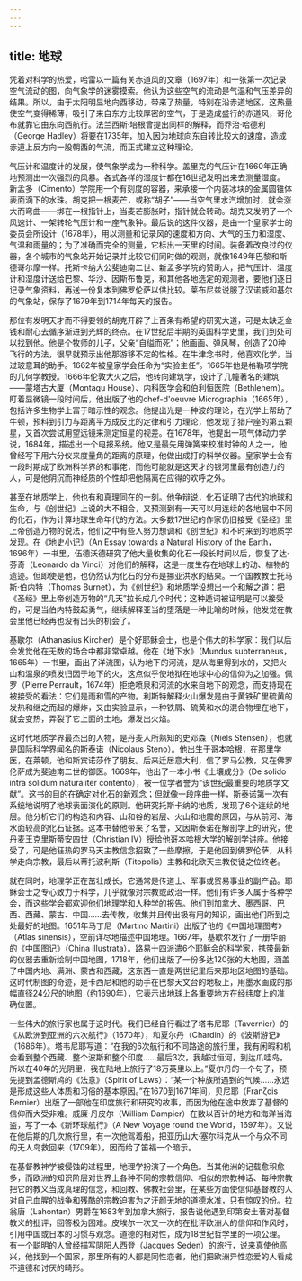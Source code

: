 ```yaml
---
---
---
```

title: 地球
---




凭着对科学的热爱，哈雷以一篇有关赤道风的文章（1697年）和一张第一次记录空气流动的图，向气象学的迷雾摸索。他认为这些空气的流动是气温和气压差异的结果。所以，由于太阳明显地向西移动，带来了热量，特别在沿赤道地区，这热量使空气变得稀薄，吸引了来自东方比较厚密的空气，于是造成盛行的赤道风，哥伦布就靠它由东向西航行。法兰西斯·培根曾提出同样的解释，而乔治·哈德利（George Hadley）将要在1735年，加入因为地球向东自转比较大的速度，造成赤道上反方向一股朝西的气流，而正式建立这种理论。

气压计和温度计的发展，使气象学成为一种科学。盖里克的气压计在1660年正确地预测出一次强烈的风暴。各式各样的湿度计都在16世纪发明出来去测量湿度。新孟多（Cimento）学院用一个有刻度的容器，来承接一个内装冰块的金属圆锥体表面滴下的水珠。胡克把一根麦芒，或称“胡子”——当空气里水汽增加时，就会涨大而弯曲——绑在一根指针上，当麦芒膨胀时，指针就会转动。胡克又发明了一个风速计、一架转轮气压计和一座气象钟。最后说的这件仪器，是由一个皇家学士的委员会所设计（1678年），用以测量和记录风的速度和方向、大气的压力和湿度、气温和雨量的；为了准确而完全的测量，它标出一天里的时间。装备着改良过的仪器，各个城市的气象站开始记录并比较它们同时做的观测，就像1649年巴黎和斯德哥尔摩一样。托斯卡纳大公斐迪南二世、新孟多学院的赞助人，把气压计、温度计和湿度计送给巴黎、华沙、因斯布鲁克，和其他各地选定的观测者，要他们逐日记录气象资料，再送一份复本到佛罗伦萨以供比较。莱布尼兹说服了汉诺威和基尔的气象站，保存了1679年到1714年每天的报告。

那位有发明天才而不得要领的胡克开辟了上百条有希望的研究大道，可是太缺乏金钱和耐心去循序渐进到光辉的终点。在17世纪后半期的英国科学史里，我们到处可以找到他。他是个牧师的儿子，父亲“自缢而死”；他画画、弹风琴，创造了20种飞行的方法，很早就预示出他那游移不定的性格。在牛津念书时，他喜欢化学，当过玻意耳的助手。1662年被皇家学会任命为“实验主任”。1665年他是格勒项学院的几何学教授。1666年伦敦大火之后，他转向建筑学，设计了几幢著名的建筑——蒙塔古大厦（Montagu House）、内科医学会和伯利恒医院（Bethlehem）。盯着显微镜一段时间后，他出版了他的chef-d'oeuvre Micrographia（1665年），包括许多生物学上富于暗示性的观念。他提出光是一种波的理论，在光学上帮助了牛顿，预料到引力与距离平方成反比的定律和引力理论，他发现了猎户座的第五颗星，又首次尝试用望远镜来测定恒星的视差。在1678年，他提出一项气体动力学说，1684年，描述出一个电报系统。他又是最先用弹簧来校准时钟的人之一，他曾经写下用六分仪来度量角的距离的原理，他做出成打的科学仪器。皇家学士会有一段时期成了欧洲科学界的和事佬，而他可能就是这天才的银河里最有创造力的人，可是他阴沉而神经质的个性却把他隔离在应得的欢呼之外。

甚至在地质学上，他也有和真理同在的一刻。他争辩说，化石证明了古代的地球和生命，与《创世纪》上说的大不相合，又预测到有一天可以用连续的各地层中不同的化石，作为计算地球生命年代的方法。大多数17世纪的作家仍旧接受《圣经》里上帝创造万物的说法，他们之中有些人努力想调和《创世纪》和不时来到的地质学发现。在《地史小记》（An Essay towards a Natural History of the Earth，1696年）一书里，伍德沃德研究了他大量收集的化石一段长时间以后，恢复了达·芬奇（Leonardo da Vinci）对他们的解释，这是一度生存在地球上的动、植物的遗迹。但即使是他，也仍然认为化石的分布是挪亚洪水的结果。一个国教教士托马斯·伯内特（Thomas Burnet），为《创世纪》和地质学设想出一个和解之道：把《圣经》里上帝创造万物的“几天”拉长成几个时代；这种遁词被证明是可以接受的，可是当伯内特鼓起勇气，继续解释亚当的堕落是一种比喻的时候，他发觉在教会里他已经再也没有出头的机会了。

基歇尔（Athanasius Kircher）是个好耶稣会士，也是个伟大的科学家：我们以后会发觉他在无数的场合中都非常卓越。他在《地下水》（Mundus subterraneus，1665年）一书里，画出了洋流图，认为地下的河流，是从海里得到水的，又把火山和温泉的喷发归因于地下的火，这点似乎使地狱在地球中心的信仰为之加强。佩罗（Pierre Perrault，1674年）拒绝喷泉和河流的水来自地下的观念，而支持现在被接受的看法：它们是雨和雪的产物。利斯特解释火山爆发是由于黄铁矿里硫黄的发热和继之而起的爆炸，又由实验显示，一种铁屑、硫黄和水的混合物埋在地下，就会变热，弄裂了它上面的土地，爆发出火焰。

这时代地质学界最杰出的人物，是丹麦人所熟知的史邓森（Niels Stensen），也就是国际科学界闻名的斯泰诺（Nicolaus Steno）。他出生于哥本哈根，在那里学医，在莱顿，他和斯宾诺莎作了朋友。后来迁居意大利，信了罗马公教，又在佛罗伦萨成为斐迪南二世的御医。1669年，他出了一本小书《土壤成分》（De solido intra solidum naturaliter contento），被一位学者誉为“该世纪最重要的地质学文献”。这书的目的在确定对化石的新观念；但就像一段序曲一样，斯泰诺第一次有系统地说明了地球表面演化的原则。他研究托斯卡纳的地质，发现了6个连续的地层。他分析它们的构造和内容、山和谷的岩层、火山和地震的原因，与从前河、海水面较高的化石证据。这本书替他带来了名誉，又因斯泰诺在解剖学上的研究，使丹麦王克里斯蒂安四世（Christian Ⅳ）授给他哥本哈根大学的解剖学讲座。他接受了，可是他狂热的罗马天主教信念招致了一些摩擦，于是他回到佛罗伦萨，从科学走向宗教，最后以蒂托波利斯（Titopolis）主教和北欧天主教使徒之位终老。

就在同时，地理学正在茁壮成长，它通常是传道士、军事或贸易事业的副产品。耶稣会士之专心致力于科学，几乎就像对宗教或政治一样。他们有许多人属于各种学会，而这些学会都欢迎他们地理学和人种学的报告。他们到加拿大、墨西哥、巴西、西藏、蒙古、中国……去传教，收集并且传出极有用的知识，画出他们所到之处最好的地图。1651年马丁尼（Martino Martini）出版了他的《中国地理图考》（Atlas sinensis），空前详尽地描述中国地理。1667年，基歇尔发行了一册华丽的《中国图记》（China illustrata）。路易十四派遣6个耶稣会的科学家，携带最新的仪器去重新绘制中国地图，1718年，他们出版了一份多达120张的大地图，涵盖了中国内地、满洲、蒙古和西藏，这东西一直是两世纪里后来那地区地图的基础。这时代制图的奇迹，是卡西尼和他的助手在巴黎天文台的地板上，用墨水画成的那幅直径24公尺的地图（约1690年），它表示出地球上各重要地方在经纬度上的准确位置。

一些伟大的旅行家也属于这时代。我们已经自行看过了塔韦尼耶（Tavernier）的《从欧洲到亚洲的六次航行》（1670年），和夏尔丹（Chardin）的《波斯游记》（1686年）。塔韦尼耶写道：“在我的6次航行和不同路途的旅行里，我有闲暇和机会看到整个西藏、整个波斯和整个印度……最后3次，我越过恒河，到达爪哇岛，所以在40年的光阴里，我在陆地上旅行了18万英里以上。”夏尔丹的一个句子，预先提到孟德斯鸠的《法意》（Spirit of Laws）：“某一个种族所遇到的气候……永远是形成这些人体质和习俗的基本原因。”在1670到1671年间，贝尼耶（Franζois Bernier）出版了一部他在印度旅行和研究的故事，而因为他在途中放弃了基督的信仰而大受非难。威廉·丹皮尔（William Dampier）在数以百计的地方和海洋当海盗，写了一本《新环球航行》（A New Voyage round the World，1697年）。又说在他后期的几次旅行里，有一次他驾着船，把亚历山大·塞尔科克从一个与众不同的无人岛救回来（1709年），因而给了笛福一个暗示。

在基督教神学被侵蚀的过程里，地理学扮演了一个角色。当其他洲的记载愈积愈多，而欧洲的知识阶层对世界上各种不同的宗教信仰、相似的宗教神话、每种宗教把它的教义当成真理的信念，和回教、佛教社会里，在某些方面使信仰基督教的人对自己血腥的战争和残酷的宗教迫害为之汗颜无地的道德水准，只有惊叹的份。拉翁唐（Lahontan）男爵在1683年到加拿大旅行，报告说他遇到印第安土著对基督教义的批评，回答极为困难。皮埃尔一次又一次的在批评欧洲人的信仰和作风时，引用中国或日本的习惯与观念。道德的相对性，成为18世纪哲学里的一项公理。有一个聪明的人曾经描写阴阳人西登（Jacques Seden）的旅行，说来真使他高兴，他找到一个国家，那里所有的人都是同性恋者，他们把欧洲异性恋爱的人看成不道德和讨厌的畸形。